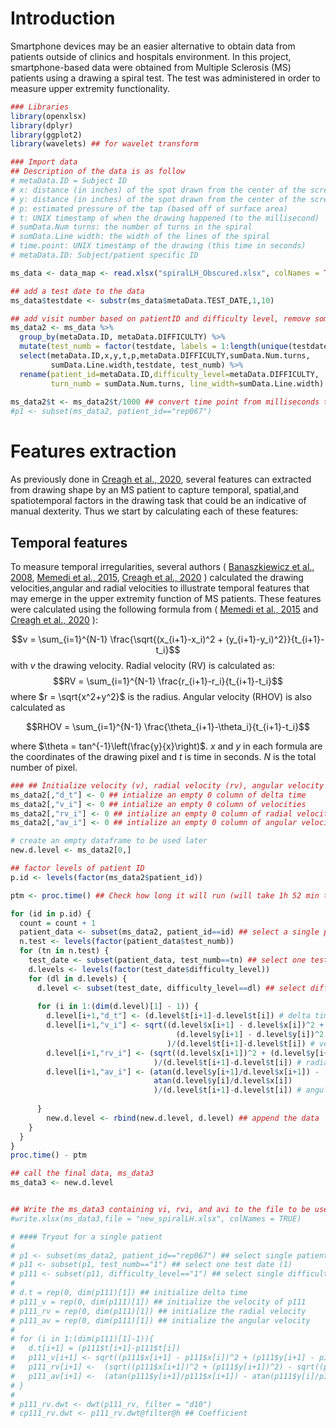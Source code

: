 # Introduction

Smartphone devices may be an easier alternative to obtain data from patients outside of clinics and hospitals environment. In this project, smartphone-based data were obtained from Multiple Sclerosis (MS) patients using a drawing a spiral test. The test was administered in order to measure upper extremity functionality. 

```r
### Libraries
library(openxlsx)
library(dplyr)
library(ggplot2)
library(wavelets) ## for wavelet transform
```




```r
### Import data
## Description of the data is as follow
# metaData.ID = Subject ID
# x: distance (in inches) of the spot drawn from the center of the screen
# y: distance (in inches) of the spot drawn from the center of the screen
# p: estimated pressure of the tap (based off of surface area)
# t: UNIX timestamp of when the drawing happened (to the millisecond)
# sumData.Num turns: the number of turns in the spiral 
# sumData.Line width: the width of the lines of the spiral
# time.point: UNIX timestamp of the drawing (this time in seconds)
# metaData.ID: Subject/patient specific ID

ms_data <- data_map <- read.xlsx("spiralLH_Obscured.xlsx", colNames = TRUE)

## add a test date to the data
ms_data$testdate <- substr(ms_data$metaData.TEST_DATE,1,10)

## add visit number based on patientID and difficulty level, remove some columns and change column names
ms_data2 <- ms_data %>% 
  group_by(metaData.ID, metaData.DIFFICULTY) %>%
  mutate(test_numb = factor(testdate, labels = 1:length(unique(testdate)))) %>% 
  select(metaData.ID,x,y,t,p,metaData.DIFFICULTY,sumData.Num.turns,
         sumData.Line.width,testdate, test_numb) %>% 
  rename(patient_id=metaData.ID,difficulty_level=metaData.DIFFICULTY,
         turn_numb = sumData.Num.turns, line_width=sumData.Line.width)
  
ms_data2$t <- ms_data2$t/1000 ## convert time point from milliseconds to seconds  
#p1 <- subset(ms_data2, patient_id=="rep067")
```


# Features extraction

As previously done in [Creagh et al., 2020](https://iopscience.iop.org/article/10.1088/1361-6579/ab8771/pdf), several features can extracted from drawing shape by an MS patient to capture temporal, spatial,and spatiotemporal factors in the drawing task that could be an indicative of manual dexterity. Thus we start by calculating each of these features:

## Temporal features

To measure temporal irregularities, several authors ( [Banaszkiewicz et al., 2008](https://europepmc.org/article/med/19353440), [Memedi et al., 2015](https://www.mdpi.com/1424-8220/15/9/23727), [Creagh et al., 2020](https://iopscience.iop.org/article/10.1088/1361-6579/ab8771/pdf) ) calculated the drawing velocities,angular and radial velocities to illustrate temporal features that may emerge in the upper extremity function of MS patients. These features were calculated using the following formula from ( [Memedi et al., 2015](https://www.mdpi.com/1424-8220/15/9/23727) and [Creagh et al., 2020](https://iopscience.iop.org/article/10.1088/1361-6579/ab8771/pdf) ):


$$v = \sum_{i=1}^{N-1} \frac{\sqrt{(x_{i+1}-x_i)^2 + (y_{i+1}-y_i)^2}}{t_{i+1}-t_i}$$
with $v$ the drawing velocity. Radial velocity (RV) is calculated as:
$$RV = \sum_{i=1}^{N-1} \frac{r_{i+1}-r_i}{t_{i+1}-t_i}$$
where $r = \sqrt{x^2+y^2}$ is the radius. Angular velocity (RHOV) is also calculated as 

$$RHOV = \sum_{i=1}^{N-1} \frac{\theta_{i+1}-\theta_i}{t_{i+1}-t_i}$$

where $\theta = tan^{-1}\left(\frac{y}{x}\right)$. $x$ and $y$ in each formula are the coordinates of the drawing pixel and $t$ is time in seconds. $N$ is the total number of pixel.




```r

### ## Initialize velocity (v), radial velocity (rv), angular velocity (rhov)
ms_data2[,"d_t"] <- 0 ## intialize an empty 0 column of delta time
ms_data2[,"v_i"] <- 0 ## intialize an empty 0 column of velocities
ms_data2[,"rv_i"] <- 0 ## intialize an empty 0 column of radial velocities
ms_data2[,"av_i"] <- 0 ## intialize an empty 0 column of angular velocities

# create an empty dataframe to be used later
new.d.level <- ms_data2[0,]

## factor levels of patient ID
p.id <- levels(factor(ms_data2$patient_id))

ptm <- proc.time() ## Check how long it will run (will take 1h 52 min to run)

for (id in p.id) {
  count = count + 1
  patient_data <- subset(ms_data2, patient_id==id) ## select a single patient
  n.test <- levels(factor(patient_data$test_numb))
  for (tn in n.test) {
    test_date <- subset(patient_data, test_numb==tn) ## select one test date
    d.levels <- levels(factor(test_date$difficulty_level))
    for (dl in d.levels) {
      d.level <- subset(test_date, difficulty_level==dl) ## select difficulty level 
      
      for (i in 1:(dim(d.level)[1] - 1)) {
        d.level[i+1,"d_t"] <- (d.level$t[i+1]-d.level$t[i]) # delta time
        d.level[i+1,"v_i"] <- sqrt((d.level$x[i+1] - d.level$x[i])^2 + 
                                     (d.level$y[i+1] - d.level$y[i])^2
                                   )/(d.level$t[i+1]-d.level$t[i]) # velocity
        d.level[i+1,"rv_i"] <- (sqrt((d.level$x[i+1])^2 + (d.level$y[i+1])^2) -                                       sqrt((d.level$x[i])^2 + (d.level$y[i])^2)
                                )/(d.level$t[i+1]-d.level$t[i]) # radial velocity
        d.level[i+1,"av_i"] <- (atan(d.level$y[i+1]/d.level$x[i+1]) - 
                                atan(d.level$y[i]/d.level$x[i])
                                )/(d.level$t[i+1]-d.level$t[i]) # angular velocity
        
      }
        new.d.level <- rbind(new.d.level, d.level) ## append the data
    }
  }
}
proc.time() - ptm

## call the final data, ms_data3
ms_data3 <- new.d.level


## Write the ms_data3 containing vi, rvi, and avi to the file to be used later
#write.xlsx(ms_data3,file = "new_spiralLH.xlsx", colNames = TRUE)

# #### Tryout for a single patient
# 
# p1 <- subset(ms_data2, patient_id=="rep067") ## select single patient (rep067)
# p11 <- subset(p1, test_numb=="1") ## select one test date (1)
# p111 <- subset(p11, difficulty_level=="1") ## select single difficulty level (1)
# 
# d.t = rep(0, dim(p111)[1]) ## initialize delta time
# p111_v = rep(0, dim(p111)[1]) ## initialize the velocity of p111
# p111_rv = rep(0, dim(p111)[1]) ## initialize the radial velocity
# p111_av = rep(0, dim(p111)[1]) ## initialize the angular velocity
# 
# for (i in 1:(dim(p111)[1]-1)){
#   d.t[i+1] = (p111$t[i+1]-p111$t[i])
#   p111_v[i+1] <- sqrt((p111$x[i+1] - p111$x[i])^2 + (p111$y[i+1] - p111$y[i])^2)/(p111$t[i+1]-p111$t[i])
#   p111_rv[i+1] <-  (sqrt((p111$x[i+1])^2 + (p111$y[i+1])^2) - sqrt((p111$x[i])^2 + (p111$y[i])^2))/(p111$t[i+1]-p111$t[i])
#   p111_av[i+1] <-  (atan(p111$y[i+1]/p111$x[i+1]) - atan(p111$y[i]/p111$x[i]))/(p111$t[i+1]-p111$t[i])
# }
# 
# p111_rv.dwt <- dwt(p111_rv, filter = "d10")
# cp111_rv.dwt <- p111_rv.dwt@filter@h ## Coefficient
```










